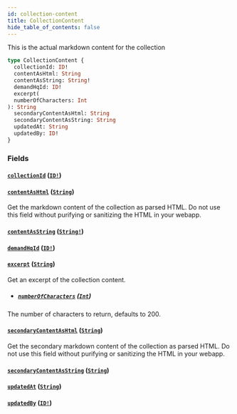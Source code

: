 ```yaml
---
id: collection-content
title: CollectionContent
hide_table_of_contents: false
---
```



This is the actual markdown content for the collection

```graphql
type CollectionContent {
  collectionId: ID!
  contentAsHtml: String
  contentAsString: String!
  demandHqId: ID!
  excerpt(
  numberOfCharacters: Int
): String
  secondaryContentAsHtml: String
  secondaryContentAsString: String
  updatedAt: String
  updatedBy: ID!
}
```


### Fields

#### [`collectionId`](#) ([`ID!`](/demand/api/graphql-admin/reference/scalars/id))




#### [`contentAsHtml`](#) ([`String`](/demand/api/graphql-admin/reference/scalars/string))

Get the markdown content of the collection as parsed HTML. Do not use this
field without purifying or sanitizing the HTML in your webapp.


#### [`contentAsString`](#) ([`String!`](/demand/api/graphql-admin/reference/scalars/string))




#### [`demandHqId`](#) ([`ID!`](/demand/api/graphql-admin/reference/scalars/id))




#### [`excerpt`](#) ([`String`](/demand/api/graphql-admin/reference/scalars/string))

Get an excerpt of the collection content.
- ##### [`numberOfCharacters`](#) ([`Int`](/demand/api/graphql-admin/reference/scalars/int))

The number of characters to return, defaults to 200.


#### [`secondaryContentAsHtml`](#) ([`String`](/demand/api/graphql-admin/reference/scalars/string))

Get the secondary markdown content of the collection as parsed HTML. Do not
use this field without purifying or sanitizing the HTML in your webapp.


#### [`secondaryContentAsString`](#) ([`String`](/demand/api/graphql-admin/reference/scalars/string))




#### [`updatedAt`](#) ([`String`](/demand/api/graphql-admin/reference/scalars/string))




#### [`updatedBy`](#) ([`ID!`](/demand/api/graphql-admin/reference/scalars/id))






